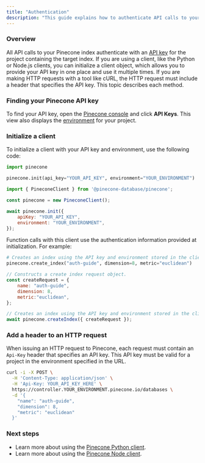 ```yaml
---
title: "Authentication"
description: "This guide explains how to authenticate API calls to your Pinecone project."
---
```


### Overview

All API calls to your Pinecone index authenticate with an [API key](projects#api-keys) for the project containing the target index. If you are using a client, like the Python or Node.js clients, you can initialize a client object, which allows you to provide your API key in one place and use it multiple times. If you are making HTTP requests with a tool like cURL, the HTTP request must include a header that specifies the API key. This topic describes each method.

### Finding your Pinecone API key

To find your API key, open the [Pinecone console](https://app.pinecone.io) and click **API Keys**. This view also displays the [environment](projects#project-environment) for your project.

### Initialize a client

To initialize a client with your API key and environment, use the following code:

<CodeGroup>

```Python Python
import pinecone

pinecone.init(api_key="YOUR_API_KEY", environment="YOUR_ENVIRONMENT")
```

```JavaScript JavaScript
import { PineconeClient } from '@pinecone-database/pinecone';

const pinecone = new PineconeClient();

await pinecone.init({
    apiKey: "YOUR_API_KEY",
    environment: "YOUR_ENVIRONMENT",
});
```
</CodeGroup>

Function calls with this client use the authentication information provided at initialization. For example:

<CodeGroup>

```Python Python
# Creates an index using the API key and environment stored in the client 'pinecone'.
pinecone.create_index("auth-guide", dimension=8, metric="euclidean")
```

```JavaScript JavaScript
// Constructs a create index request object.
const createRequest = {
    name: "auth-guide",
    dimension: 8,
    metric:"euclidean",
};

// Creates an index using the API key and environment stored in the client 'pinecone'.
await pinecone.createIndex({ createRequest });
```
</CodeGroup>

### Add a header to an HTTP request

When issuing an HTTP request to Pinecone, each request must contain an `Api-Key` header that specifies an API key. This API key must be valid for a project in the environment specified in the URL.

```bash curl
curl -i -X POST \
  -H 'Content-Type: application/json' \
  -H 'Api-Key: YOUR_API_KEY_HERE' \
  https://controller.YOUR_ENVIRONMENT.pinecone.io/databases \
  -d '{
    "name": "auth-guide",
    "dimension": 8,
    "metric": "euclidean"
  }'
```

### Next steps

* Learn more about using the [Pinecone Python client](python-client).
* Learn more about using the [Pinecone Node client](node-client).